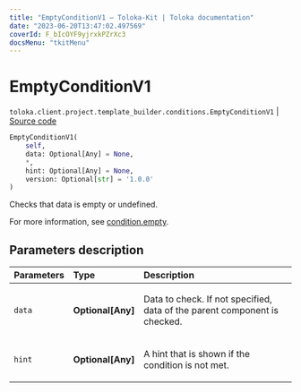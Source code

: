 ```yaml
---
title: "EmptyConditionV1 — Toloka-Kit | Toloka documentation"
date: "2023-06-20T13:47:02.497569"
coverId: F_bIcOYF9yjrxkPZrXc3
docsMenu: "tkitMenu"
---
```


# EmptyConditionV1

`toloka.client.project.template_builder.conditions.EmptyConditionV1` | [Source code](https://github.com/Toloka/toloka-kit/blob/v1.2.0/src/client/project/template_builder/conditions.py#L115)

```python
EmptyConditionV1(
    self,
    data: Optional[Any] = None,
    *,
    hint: Optional[Any] = None,
    version: Optional[str] = '1.0.0'
)
```

Checks that data is empty or undefined.

For more information, see [condition.empty](/docs/template-builder/reference/condition.empty).

## Parameters description

| Parameters | Type | Description |
| :----------| :----| :-----------|
`data`|**Optional\[Any\]**|<p>Data to check. If not specified, data of the parent component is checked.</p>
`hint`|**Optional\[Any\]**|<p>A hint that is shown if the condition is not met.</p>
